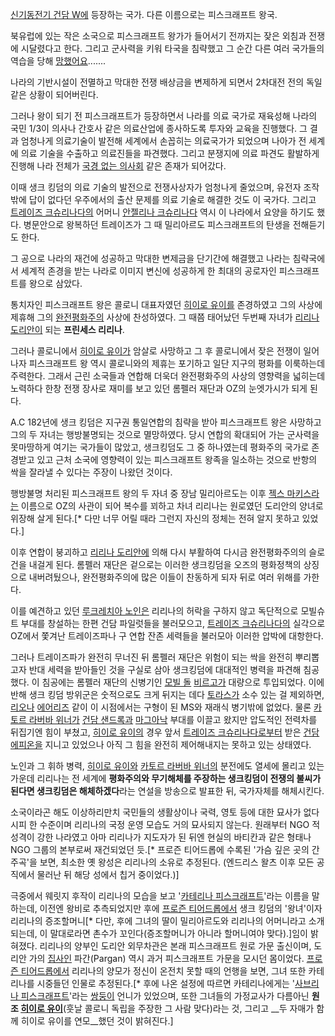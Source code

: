 [[신기동전기 건담 W]]에 등장하는 국가. 다른 이름으로는 피스크래프트 왕국.

북유럽에 있는 작은 소국으로 피스크래프트 왕가가 들어서기 전까지는 잦은 외침과 전쟁에 시달렸다고 한다. 그리고 군사력을 키워 타국을 침략했고 그 순간 다른 여러 국가들의 역습을 당해 [[망했어요]]....... 

나라의 기반시설이 전멸하고 막대한 전쟁 배상금을 변제하게 되면서 2차대전 전의 독일 같은 상황이 되어버린다.

그러나 왕이 되기 전 피스크래프트가 등장하면서 나라를 의료 국가로 재육성해 나라의 국민 1/3이 의사나 간호사 같은 의료산업에 종사하도록 투자와 교육을 진행했다. 그 결과 엄청나게 의료기술이 발전해 세계에서 손꼽히는 의료국가가 되었으며 나아가 전 세계에 의료 기술을 수출하고 의료진들을 파견했다. 그리고 분쟁지에 의료 파견도 활발하게 진행해 나라 전체가 [[국경 없는 의사회]] 같은 존재가 되어갔다.

이때 생크 킹덤의 의료 기술의 발전으로 전쟁사상자가 엄청나게 줄었으며, 유전자 조작밖에 답이 없다던 우주에서의 출산 문제를 의료 기술로 해결한 것도 이 국가다. 그리고 [[트레이즈 크슈리나다]]의 어머니 [[안젤리나 크슈리나다]] 역시 이 나라에서 요양을 하기도 했다. 병문안으로 왕복하던 트레이즈가 그 때 밀리아르도 피스크래프트의 탄생을 전해듣기도 한다.

그 공으로 나라의 재건에 성공하고 막대한 변제금을 단기간에 해결했고 나라는 침략국에서 세계적 존경을 받는 나라로 이미지 변신에 성공하게 한 최대의 공로자인 피스크래프트를 왕으로 삼았다. 

통치자인 피스크래프트 왕은 콜로니 대표자였던 [[히이로 유이]]를 존경하였고 그의 사상에 제휴해 그의 [[완전평화주의]] 사상에 찬성하였다. 그 때쯤 태어났던 두번째 자녀가 [[리리나 도리안]]이 되는 '''프린세스 리리나'''.

그러나 콜로니에서 [[히이로 유이]]가 암살로 사망하고 그 후 콜로니에서 잦은 전쟁이 일어나자 피스크래프트 왕 역시 콜로니와의 제휴는 포기하고 일단 지구의 평화를 이룩하는데 주력한다. 그래서 근린 소국들과 연합해 더욱더 완전평화주의 사상의 영향력을 넓히는데 노력하다 한창 전쟁 장사로 재미를 보고 있던 롬펠러 재단과 OZ의 눈엣가시가 되게 된다.

A.C 182년에 생크 킹덤은 지구권 통일연합의 침략을 받아 피스크래프트 왕은 사망하고 그의 두 자녀는 행방불명되는 것으로 멸망하였다. 당시 연합의 확대되어 가는 군사력을 못마땅하게 여기는 국가들이 많았고, 생크킹덤도 그 중 하나였는데 평화주의 국가로 존경받고 있고 근처 소국에 영향력이 있는 피스크래프트 왕족을 일소하는 것으로 반항의 싹을 잘라낼 수 있다는 주장이 나왔던 것이다.

행방불명 처리된 피스크래프트 왕의 두 자녀 중 장남 밀리아르도는 이후 [[젝스 마키스]]라는 이름으로 OZ의 사관이 되어 복수를 꾀하고 차녀 리리나는 원로였던 도리안의 양녀로 위장해 살게 된다.[* 다만 너무 어릴 때라 그런지 자신의 정체는 전혀 알지 못하고 있었다.]

이후 연합이 붕괴하고 [[리리나 도리안]]에 의해 다시 부활하여 다시금 완전평화주의의 슬로건을 내걸게 된다. 롬펠러 재단은 겉으로는 이러한 생크킹덤을 오즈의 평화정책의 상징으로 내버려뒀으나, 완전평화주의에 많은 이들이 찬동하게 되자 뒤로 여러 위해를 가한다.

이를 예견하고 있던 [[루크레치아 노인]]은 리리나의 허락을 구하지 않고 독단적으로 모빌슈트 부대를 창설하는 한편 건담 파일럿들을 불러모으고, [[트레이즈 크슈리나다]]의 실각으로 OZ에서 쫓겨난 트레이즈파나 구 연합 잔존 세력들을 불러모아 이러한 압박에 대항한다. 

그러나 트레이즈파가 완전히 무너진 뒤 롬펠러 재단은 위험이 되는 싹을 완전히 뿌리뽑고자 반대 세력을 받아들인 것을 구실로 삼아 생크킹덤에 대대적인 병력을 파견해 침공했다. 이 침공에는 롬펠러 재단의 신병기인 [[모빌 돌]] [[비르고]]가 대량으로 투입되었다. 이에 반해 생크 킹덤 방위군은 숫적으로도 크게 뒤지는 데다 [[토라스]]가 소수 있는 걸 제외하면, [[리오]]나 [[에어리즈]] 같이 이 시점에서는 구형이 된 MS와 재래식 병기밖에 없었다. 물론 [[카토르 라버바 위너]]가 [[건담 샌드록]]과 [[마그아낙]] 부대를 이끌고 왔지만 압도적인 전력차를 뒤집기엔 힘이 부쳤고, [[히이로 유이]]의 경우 앞서 [[트레이즈 크슈리나다]]로부터 받은 [[건담 에피온]]을 지니고 있었으나 아직 그 힘을 완전히 제어해내지는 못하고 있는 상태였다. 

노인과 그 휘하 병력, [[히이로 유이]]와 [[카토르 라버바 위너]]의 분전에도 열세에 몰리고 있는 가운데 리리나는 전 세계에 '''평화주의와 무기해체를 주장하는 생크킹덤이 전쟁의 불씨가 된다면 생크킹덤은 해체하겠다'''라는 연설을 방송으로 발표한 뒤, 국가자체를 해체시킨다.

소국이라곤 해도 이상하리만치 국민들의 생활상이나 국력, 영토 등에 대한 묘사가 없다시피 한 수준이며 리리나의 국정 운영 모습도 거의 묘사되지 않는다. 원래부터 NGO 적 성격이 강한 나라였고 아마 리리나가 지도자가 된 뒤엔 현실의 바티칸과 같은 형태나 NGO 그룹의 본부로써 재건되었던 듯.[* 프로즌 티어드롭에 수록된 '가슴 깊은 곳의 간주곡'을 보면, 최소한 옛 왕성은 리리나의 소유로 추정된다. (엔드리스 왈츠 이후 모든 공직에서 물러난 뒤 해당 성에서 칩거 중이었다.)] 

극중에서 웨릿지 후작이 리리나의 모습을 보고 '[[카테리나 피스크래프트]]'라는 이름을 말하는데, 이전엔 왕비로 추측되었지만 후에 [[프로즌 티어드롭]]에서 생크 킹덤의 '왕녀'이자 리리나의 증조할머니[* 다만, 후에 그녀의 딸이 밀리아르도와 리리나의 어머니라고 소개되는데, 이 말대로라면 촌수가 꼬인다(증조할머니가 아니라 할머니여야 맞다).]임이 밝혀졌다. 리리나의 양부인 도리안 외무차관은 본래 피스크래프트 원로 가문 출신이며, 도리안 가의 [[집사]]인 파간(Pargan) 역시 과거 피스크래프트 가문을 모시던 몸이었다. [[프로즌 티어드롭]]에서 리리나의 양모가 정신이 온전치 못할 때의 언행을 보면, 그녀 또한 카테리나를 시중들던 인물로 추정된다.[* 후에 나온 설정에 따르면 카테리나에게는 '[[사브리나 피스크래프트]]'라는 [[쌍둥이]] 언니가 있었으며, 또한 그녀들의 가정교사가 다름아닌 '''원조 [[히이로 유이]]'''(훗날 콜로니 독립을 주장한 그 사람 맞다)라는 것, 그리고 __두 자매가 함께 히이로 유이를 연모__했던 것이 밝혀진다.] 
